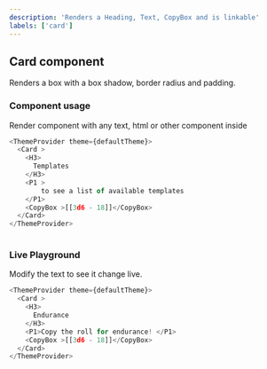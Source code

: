 ```yaml
---
description: 'Renders a Heading, Text, CopyBox and is linkable'
labels: ['card']
---
```



## Card component

Renders a box with a box shadow, border radius and padding.

### Component usage

Render component with any text, html or other component inside

```js
<ThemeProvider theme={defaultTheme}>
  <Card >
    <H3>
      Templates
    </H3>
    <P1 >
        to see a list of available templates
    </P1>
    <CopyBox >[[3d6 - 18]]</CopyBox>
  </Card>
</ThemeProvider>
  
```

### Live Playground

Modify the text to see it change live.

```js live
<ThemeProvider theme={defaultTheme}>
  <Card >
    <H3>
      Endurance
    </H3>
    <P1>Copy the roll for endurance! </P1>
    <CopyBox >[[3d6 - 18]]</CopyBox>
  </Card>
</ThemeProvider>
```